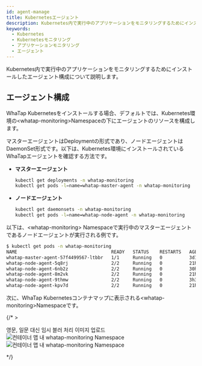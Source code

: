 ```yaml
---
id: agent-manage
title: Kubernetesエージェント
description: Kubernetes内で実行中のアプリケーションをモニタリングするためにインストールしたエージェント構成について説明します。
keywords:
  - Kubernetes
  - Kubernetesモニタリング
  - アプリケーションモニタリング
  - エージェント
---
```


Kubernetes内で実行中のアプリケーションをモニタリングするためにインストールしたエージェント構成について説明します。

## エージェント構成

WhaTap Kubernetesをインストールする場合、デフォルトでは、Kubernetes環境の&lt;whatap-monitoring&gt;Namespaceの下にエージェントのリソースを構成します。

マスターエージェントはDeploymentの形式であり、ノードエージェントはDaemonSet形式です。以下は、Kubernetes環境にインストールされているWhaTapエージェントを確認する方法です。

- **マスターエージェント**

  ```bash
  kubectl get deployments -n whatap-monitoring 
  kubectl get pods -l=name=whatap-master-agent -n whatap-monitoring
  ```

- **ノードエージェント**

  ```bash
  kubectl get daemonsets -n whatap-monitoring
  kubectl get pods -l=name=whatap-node-agent -n whatap-monitoring
  ```

以下は、&lt;whatap-monitoring&gt; Namespaceで実行中のマスターエージェントであるノードエージェントが実行される例です。

```bash
$ kubectl get pods -n whatap-monitoring
NAME                                   READY   STATUS    RESTARTS   AGE
whatap-master-agent-57f4499567-ltbbr   1/1     Running   0          3d19h
whatap-node-agent-5q8rj                2/2     Running   0          21h
whatap-node-agent-6nb2z                2/2     Running   0          30h
whatap-node-agent-8m2vk                2/2     Running   0          21h
whatap-node-agent-9thmw                2/2     Running   0          3h31m
whatap-node-agent-kpv7d                2/2     Running   0          21h
```

次に、WhaTap Kubernetesコンテナマップに表示される&lt;whatap-monitoring&gt;Namespaceです。

<ImgLang img='whatap_kubernetes_container_whatap_monitoring.png' desc='コンテナマップ内のwhatap-monitoring Namespace' />

{/* >

영문, 일문 대신 임시 블러 처리 이미지 업로드 
![컨테이너 맵 내 whatap-monitoring Namespace](/img/whatap_kubernetes_container_whatap_monitoring.png)
![컨테이너 맵 내 whatap-monitoring Namespace](https://img.whatap.io/media/images/whatap_kubernetes_container_whatap_monitoring.png)

*/}
